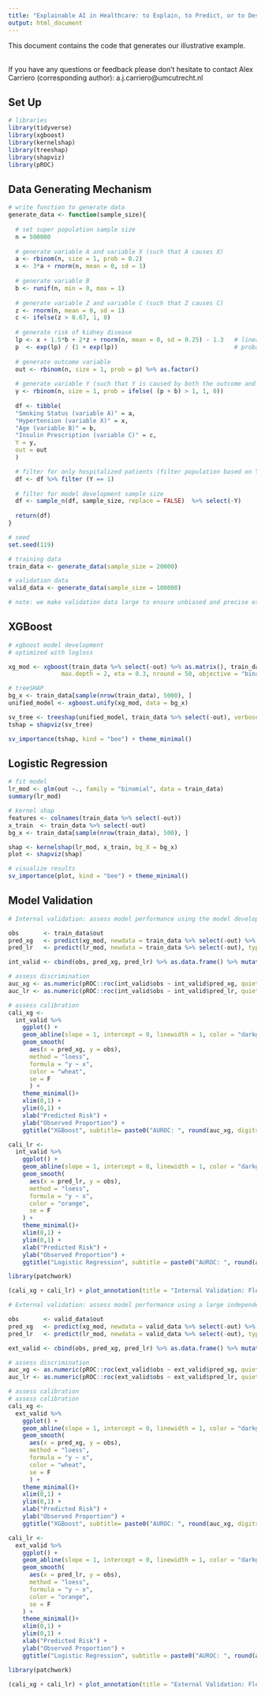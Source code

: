 ```yaml
---
title: "Explainable AI in Healthcare: to Explain, to Predict, or to Describe?"
output: html_document
---
```


This document contains the code that generates our illustrative example. \
\

If you have any questions or feedback please don't hesitate to contact Alex Carriero (corresponding author): a.j.carriero@umcutrecht.nl

## Set Up
```r
# libraries
library(tidyverse)
library(xgboost)
library(kernelshap)
library(treeshap)
library(shapviz)
library(pROC)
```

## Data Generating Mechanism 
```r
# write function to generate data 
generate_data <- function(sample_size){
  
  # set super population sample size
  n = 500000
  
  # generate variable A and variable X (such that A causes X)
  a <- rbinom(n, size = 1, prob = 0.2) 
  x <- 3*a + rnorm(n, mean = 0, sd = 1) 
  
  # generate variable B
  b <- runif(n, min = 0, max = 1)
  
  # generate variable Z and variable C (such that Z causes C)
  z <- rnorm(n, mean = 0, sd = 1)
  c <- ifelse(z > 0.67, 1, 0) 
  
  # generate risk of kidney disease
  lp <- x + 1.5*b + 2*z + rnorm(n, mean = 0, sd = 0.25) - 1.3   # linear predictor
  p  <- exp(lp) / (1 + exp(lp))                                 # probability of outcome
  
  # generate outcome variable 
  out <- rbinom(n, size = 1, prob = p) %>% as.factor()
  
  # generate variable Y (such that Y is caused by both the outcome and B)
  y <- rbinom(n, size = 1, prob = ifelse( (p + b) > 1, 1, 0)) 
  
  df <- tibble(
  "Smoking Status (variable A)" = a, 
  "Hypertension (variable X)" = x, 
  "Age (variable B)" = b, 
  "Insulin Prescription (variable C)" = c, 
  Y = y,
  out = out
  )

  # filter for only hospitalized patients (filter population based on Y) to introduce collider bias
  df <- df %>% filter (Y == 1)
  
  # filter for model development sample size
  df <- sample_n(df, sample_size, replace = FALSE)  %>% select(-Y)
  
  return(df)
}

# seed
set.seed(119)

# training data
train_data <- generate_data(sample_size = 20000)

# validation data 
valid_data <- generate_data(sample_size = 100000) 

# note: we make validation data large to ensure unbiased and precise estimates of model performance
```

## XGBoost 

```r
# xgboost model development
# optimized with logloss

xg_mod <- xgboost(train_data %>% select(-out) %>% as.matrix(), train_data$out %>% as.numeric() -1, 
               max.depth = 2, eta = 0.3, nround = 50, objective = "binary:logistic", verbose = F)
```

```r
# treeSHAP
bg_x <- train_data[sample(nrow(train_data), 5000), ]
unified_model <- xgboost.unify(xg_mod, data = bg_x)

sv_tree <- treeshap(unified_model, train_data %>% select(-out), verbose = FALSE)
tshap = shapviz(sv_tree)

sv_importance(tshap, kind = "bee") + theme_minimal()
```

## Logistic Regression 
```r
# fit model 
lr_mod <- glm(out ~., family = "binomial", data = train_data)
summary(lr_mod)
```

```r
# kernel shap 
features <- colnames(train_data %>% select(-out))
x_train  <- train_data %>% select(-out)
bg_x <- train_data[sample(nrow(train_data), 500), ]

shap <- kernelshap(lr_mod, x_train, bg_X = bg_x)
plot <- shapviz(shap)
```

```r
# visualize results
sv_importance(plot, kind = "bee") + theme_minimal()
```

## Model Validation 

```r
# Internal validation: assess model performance using the model development data set 

obs       <- train_data$out
pred_xg   <- predict(xg_mod, newdata = train_data %>% select(-out) %>% as.matrix)
pred_lr   <- predict(lr_mod, newdata = train_data %>% select(-out), type = "response")

int_valid <- cbind(obs, pred_xg, pred_lr) %>% as.data.frame() %>% mutate(obs = obs %>% as.numeric()-1)

# assess discrimination 
auc_xg <- as.numeric(pROC::roc(int_valid$obs ~ int_valid$pred_xg, quiet = TRUE)$auc)
auc_lr <- as.numeric(pROC::roc(int_valid$obs ~ int_valid$pred_lr, quiet = TRUE)$auc)

# assess calibration
cali_xg <- 
  int_valid %>% 
    ggplot() + 
    geom_abline(slope = 1, intercept = 0, linewidth = 1, color = "darkgray") +
    geom_smooth(
      aes(x = pred_xg, y = obs), 
      method = "loess", 
      formula = "y ~ x", 
      color = "wheat",
      se = F
      ) +   
    theme_minimal()+ 
    xlim(0,1) + 
    ylim(0,1) + 
    xlab("Predicted Risk") + 
    ylab("Observed Proportion") + 
    ggtitle("XGBoost", subtitle= paste0("AUROC: ", round(auc_xg, digits = 3)))

cali_lr <- 
  int_valid %>% 
    ggplot() + 
    geom_abline(slope = 1, intercept = 0, linewidth = 1, color = "darkgray") +
    geom_smooth(
      aes(x = pred_lr, y = obs), 
      method = "loess", 
      formula = "y ~ x", 
      color = "orange", 
      se = F
    ) + 
    theme_minimal()+ 
    xlim(0,1) + 
    ylim(0,1) + 
    xlab("Predicted Risk") + 
    ylab("Observed Proportion") +
    ggtitle("Logistic Regression", subtitle = paste0("AUROC: ", round(auc_lr, digits = 3)))

library(patchwork)

(cali_xg + cali_lr) + plot_annotation(title = "Internal Validation: Flexible Calibration Curves and AUROC")
```


```r
# External validation: assess model performance using a large independent validation data set 

obs       <- valid_data$out
pred_xg   <- predict(xg_mod, newdata = valid_data %>% select(-out) %>% as.matrix)
pred_lr   <- predict(lr_mod, newdata = valid_data %>% select(-out), type = "response")

ext_valid <- cbind(obs, pred_xg, pred_lr) %>% as.data.frame() %>% mutate(obs = obs %>% as.numeric()-1)

# assess discrimination 
auc_xg <- as.numeric(pROC::roc(ext_valid$obs ~ ext_valid$pred_xg, quiet = TRUE)$auc)
auc_lr <- as.numeric(pROC::roc(ext_valid$obs ~ ext_valid$pred_lr, quiet = TRUE)$auc)

# assess calibration 
# assess calibration
cali_xg <- 
  ext_valid %>% 
    ggplot() + 
    geom_abline(slope = 1, intercept = 0, linewidth = 1, color = "darkgray") +
    geom_smooth(
      aes(x = pred_xg, y = obs), 
      method = "loess", 
      formula = "y ~ x", 
      color = "wheat",
      se = F
      ) +   
    theme_minimal()+ 
    xlim(0,1) + 
    ylim(0,1) + 
    xlab("Predicted Risk") + 
    ylab("Observed Proportion") + 
    ggtitle("XGBoost", subtitle= paste0("AUROC: ", round(auc_xg, digits = 3)))

cali_lr <- 
  ext_valid %>% 
    ggplot() + 
    geom_abline(slope = 1, intercept = 0, linewidth = 1, color = "darkgray") +
    geom_smooth(
      aes(x = pred_lr, y = obs), 
      method = "loess", 
      formula = "y ~ x", 
      color = "orange", 
      se = F
    ) + 
    theme_minimal()+ 
    xlim(0,1) + 
    ylim(0,1) + 
    xlab("Predicted Risk") + 
    ylab("Observed Proportion") +
    ggtitle("Logistic Regression", subtitle = paste0("AUROC: ", round(auc_lr, digits = 3)))

library(patchwork)

(cali_xg + cali_lr) + plot_annotation(title = "External Validation: Flexible Calibration Curves and AUROC")
```


